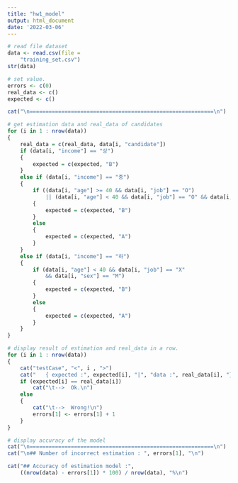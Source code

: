 ```yaml
---
title: "hw1_model"
output: html_document
date: '2022-03-06'
---
```


```r

# read file dataset
data <- read.csv(file = 
	"training_set.csv")
str(data)

# set value.
errors <- c(0)
real_data <- c()
expected <- c()

cat("\n==========================================================\n")

# get estimation data and real_data of candidates
for (i in 1 : nrow(data))
{
	real_data = c(real_data, data[i, "candidate"])
	if (data[i, "income"] == "상")
	{
		expected = c(expected, "B")
	}
	else if (data[i, "income"] == "중")
	{
		if ((data[i, "age"] >= 40 && data[i, "job"] == "O")
			|| (data[i, "age"] < 40 && data[i, "job"] == "O" && data[i, "sex"] == "M"))
		{
			expected = c(expected, "B")
		}
		else 
		{
			expected = c(expected, "A")
		}
	}
	else if (data[i, "income"] == "하")
	{
		if (data[i, "age"] < 40 && data[i, "job"] == "X"
			&& data[i, "sex"] == "M")
		{
			expected = c(expected, "B")
		}
		else
		{
			expected = c(expected, "A")
		}
	}
}

# display result of estimation and real_data in a row.
for (i in 1 : nrow(data))
{
	cat("testCase", "<", i , ">")
	cat("   { expected :", expected[i], "|", "data :", real_data[i], "}\n")
	if (expected[i] == real_data[i])
		cat("\t-->  Ok.\n")
	else
	{
		cat("\t-->  Wrong!\n")
		errors[1] <- errors[1] + 1
	}
}

# display accuracy of the model
cat("\n==========================================================\n")
cat("\n## Number of incorrect estimation : ", errors[1], "\n")

cat("## Accuracy of estimation model :",
	((nrow(data) - errors[1]) * 100) / nrow(data), "%\n")


```
